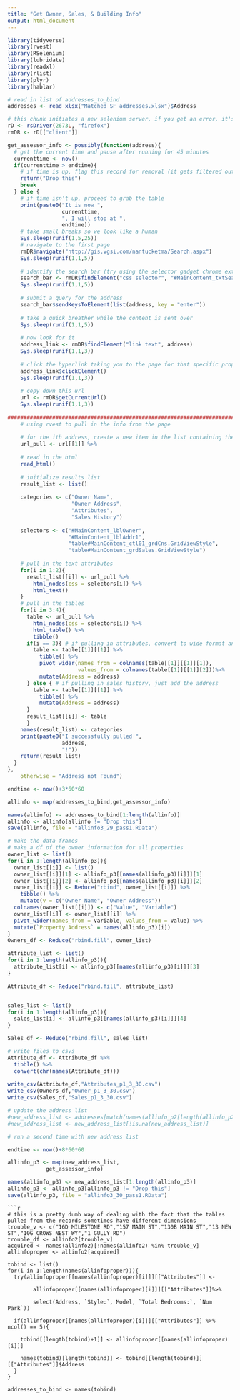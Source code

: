 ---
title: "Get Owner, Sales, & Building Info"
output: html_document
---

```{r}
library(tidyverse)
library(rvest)
library(RSelenium)
library(lubridate)
library(readxl)
library(rlist)
library(plyr)
library(hablar)
```

```{r}
# read in list of addresses_to_bind
addresses <- read_xlsx("Matched SF addresses.xlsx")$Address
```

```{r}
# this chunk initiates a new selenium server, if you get an error, it's usually because the port is already in use, change the first argument of rs(Driver) to four random digits followed by an L
rD <- rsDriver(2673L, "firefox")
rmDR <- rD[["client"]]
```

```{r}
get_assessor_info <- possibly(function(address){
  # get the current time and pause after running for 45 minutes
  currenttime <- now()
  if(currenttime > endtime){
    # if time is up, flag this record for removal (it gets filtered out in below chunk)
    return("Drop this")
    break 
  } else {
    # if time isn't up, proceed to grab the table
    print(paste0("It is now ",
                 currenttime,
                 ", I will stop at ",
                 endtime))
    # take small breaks so we look like a human
    Sys.sleep(runif(1,5,25))
    # navigate to the first page
    rmDR$navigate("http://gis.vgsi.com/nantucketma/Search.aspx")
    Sys.sleep(runif(1,1,5))
    
    # identify the search bar (try using the selector gadget chrome extension if unsure)
    search_bar <- rmDR$findElement("css selector", "#MainContent_txtSearchAddress")
    Sys.sleep(runif(1,1,5))
    
    # submit a query for the address
    search_bar$sendKeysToElement(list(address, key = "enter"))
    
    # take a quick breather while the content is sent over
    Sys.sleep(runif(1,1,5))
    
    # now look for it  
    address_link <- rmDR$findElement("link text", address)
    Sys.sleep(runif(1,1,3))
    
    # click the hyperlink taking you to the page for that specific property
    address_link$clickElement()
    Sys.sleep(runif(1,1,3))
    
    # copy down this url
    url <- rmDR$getCurrentUrl()
    Sys.sleep(runif(1,1,3))
    
################################################################################    
    # using rvest to pull in the info from the page
    
    # for the ith address, create a new item in the list containing the url for the ith address's assessor page
    url_pull <- url[[1]] %>%
    
    # read in the html  
    read_html()
    
    # initialize results list
    result_list <- list()
    
    categories <- c("Owner Name",
                    "Owner Address", 
                    "Attributes",
                    "Sales History")
    
    selectors <- c("#MainContent_lblOwner",
                   "#MainContent_lblAddr1",
                   "table#MainContent_ctl01_grdCns.GridViewStyle",
                   "table#MainContent_grdSales.GridViewStyle")
    
    # pull in the text attributes
    for(i in 1:2){
      result_list[[i]] <- url_pull %>% 
        html_nodes(css = selectors[i]) %>% 
        html_text()
    }
    # pull in the tables
    for(i in 3:4){
      table <- url_pull %>% 
        html_nodes(css = selectors[i]) %>% 
        html_table() %>% 
        tibble()
      if(i == 3){ # if pulling in attributes, convert to wide format and add address so we can merge
        table <- table[[1]][[1]] %>% 
          tibble() %>% 
          pivot_wider(names_from = colnames(table[[1]][[1]][1]),
                      values_from = colnames(table[[1]][[1]][2]))%>%
          mutate(Address = address)
      } else { # if pulling in sales history, just add the address
        table <- table[[1]][[1]] %>% 
          tibble() %>% 
          mutate(Address = address)
      }
      result_list[[i]] <- table
      }
    names(result_list) <- categories
    print(paste0("I successfully pulled ",
                 address,
                 "!"))
    return(result_list)
  }
},
    otherwise = "Address not Found")

```

```{r}
endtime <- now()+3*60*60

allinfo <- map(addresses_to_bind,get_assessor_info)

names(allinfo) <- addresses_to_bind[1:length(allinfo)]
allinfo <- allinfo[allinfo != "Drop this"]
save(allinfo, file = "allinfo3_29_pass1.RData")
```



```{r}
# make the data frames
# make a df of the owner information for all properties
owner_list <- list()
for(i in 1:length(allinfo_p3)){
  owner_list[[i]] <- list()
  owner_list[[i]][1] <- allinfo_p3[[names(allinfo_p3)[i]]][1]
  owner_list[[i]][2] <- allinfo_p3[[names(allinfo_p3)[i]]][2]
  owner_list[[i]] <- Reduce("rbind", owner_list[[i]]) %>%
    tibble() %>% 
    mutate(v = c("Owner Name", "Owner Address"))
  colnames(owner_list[[i]]) <- c("Value", "Variable")
  owner_list[[i]] <- owner_list[[i]] %>% 
  pivot_wider(names_from = Variable, values_from = Value) %>% 
  mutate(`Property Address` = names(allinfo_p3)[i])
}
Owners_df <- Reduce("rbind.fill", owner_list)

attribute_list <- list()
for(i in 1:length(allinfo_p3)){
  attribute_list[i] <- allinfo_p3[[names(allinfo_p3)[i]]][3]
}

Attribute_df <- Reduce("rbind.fill", attribute_list)


sales_list <- list()
for(i in 1:length(allinfo_p3)){
  sales_list[i] <- allinfo_p3[[names(allinfo_p3)[i]]][4]
}

Sales_df <- Reduce("rbind.fill", sales_list)
```

```{r}
# write files to csvs
Attribute_df <- Attribute_df %>% 
  tibble() %>% 
  convert(chr(names(Attribute_df)))
 
write_csv(Attribute_df,"Attributes_p1_3_30.csv")
write_csv(Owners_df,"Owner_p1_3_30.csv")
write_csv(Sales_df,"Sales_p1_3_30.csv")

# update the address list
#new_address_list <- addresses[match(names(allinfo_p2[length(allinfo_p2)]), addresses) + 1 :length(addresses)]
#new_address_list <- new_address_list[!is.na(new_address_list)]
```

```{r}
# run a second time with new address list

endtime <- now()+8*60*60

allinfo_p3 <- map(new_address_list,
            get_assessor_info)

names(allinfo_p3) <- new_address_list[1:length(allinfo_p3)]
allinfo_p3 <- allinfo_p3[allinfo_p3 != "Drop this"]
save(allinfo_p3, file = "allinfo3_30_pass1.RData")
```

```
```{r}

# this is a pretty dumb way of dealing with the fact that the tables pulled from the records sometimes have different dimensions
trouble_v <- c("16D MILESTONE RD","157 MAIN ST","130B MAIN ST","13 NEW ST","10G CROWS NEST WY","1 GULLY RD")
trouble_df <- allinfo2[trouble_v]
acquired <- names(allinfo2)[!names(allinfo2) %in% trouble_v]
allinfoproper <- allinfo2[acquired]

tobind <- list()
for(i in 1:length(names(allinfoproper))){
  try(allinfoproper[[names(allinfoproper)[i]]][["Attributes"]] <-
        
        allinfoproper[[names(allinfoproper)[i]]][["Attributes"]]%>%
    
        select(Address, `Style:`, Model, `Total Bedrooms:`, `Num Park`))
  
  if(allinfoproper[[names(allinfoproper)[i]]][["Attributes"]] %>% ncol() == 5){
  
    tobind[[length(tobind)+1]] <- allinfoproper[[names(allinfoproper)[i]]]
  
    names(tobind)[length(tobind)] <- tobind[[length(tobind)]][["Attributes"]]$Address
  }
}

addresses_to_bind <- names(tobind)
```
